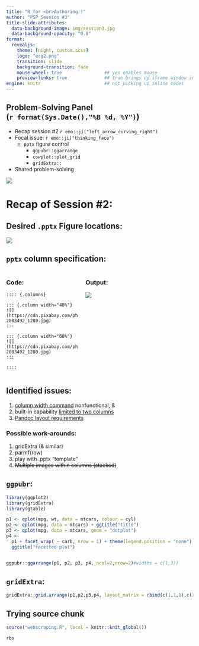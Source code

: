 ```yaml
---
title: "R for <br>Authoring!!"
author: "PSP Session #3"
title-slide-attributes: 
  data-background-image: img/session3.jpg
  data-background-opacity: "0.8"
format:
  revealjs:
    theme: [night, custom.scss]
    logo: "erg2.png"
    transition: slide
    background-transition: fade
    mouse-wheel: true                ## yes enables mouse
    preview-links: true              ## true brings up iframe window instead of "site"
engine: knitr                        ## not picking up inline codes
---
```


## Problem-Solving Panel <br>(`r format(Sys.Date(),"%B %d, %Y")`)

:::: {layout="[45,55]"}

::: {.first-column}

+   Recap session #2 `r emo::ji("left_arrow_curving_right")`
+   Focal issue: `r emo::ji("thinking_face")`
    + `pptx` figure control 
      + `ggpubr::ggarrange`
      + `cowplot::plot_grid`
      + `gridExtra::`
+   Shared problem-solving

:::

::: {.second-column}
![](img/title2.JPG)
:::

::::

# Recap of Session #2:

## Desired `.pptx` Figure locations:

![](img/desiredpptx.JPG)

## `pptx` column specification: 

::::{.columns}

::: {.column width="40%"}

### Code:
```
:::: {.columns}

::: {.column width="40%"}
![](https://cdn.pixabay.com/photo/2017/02/20/18/03/cat-2083492_1280.jpg)
:::

::: {.column width="60%"}
![](https://cdn.pixabay.com/photo/2017/02/20/18/03/cat-2083492_1280.jpg)
:::

::::
```
:::

::: {.column width="60%"}

### Output:

![](img/pptxkittens.png)
:::

:::::

## Identified issues:

1. [column width command](https://quarto.org/docs/presentations/powerpoint.html#multiple-columns) nonfunctional, & 
2. built-in capability [limited to two columns](https://quarto.org/docs/presentations/powerpoint.html)
3. [Pandoc layout requirements](https://www.meyerperin.com/using-quarto/#powerpoint-layout-rules)

::: {.fragment}
### Possible work-arounds:
:::

::: {.fragment}
1. gridExtra (& similar)
2. parmf(row) 
3. play with .pptx "template" 
4. ~~Multiple images within columns (stacked)~~
:::

## `ggpubr`:

```r
library(ggplot2)
library(gridExtra)
library(gtable)

p1 <- qplot(mpg, wt, data = mtcars, colour = cyl)
p2 <- qplot(mpg, data = mtcars) + ggtitle("title")
p3 <- qplot(mpg, data = mtcars, geom = "dotplot")
p4 <-
  p1 + facet_wrap( ~ carb, nrow = 1) + theme(legend.position = "none") +
  ggtitle("facetted plot")


ggpubr::ggarrange(p1, p2, p3, p4, ncol=2,nrow=2)#widths = c(1,3))

```

## `gridExtra`:

```r
gridExtra::grid.arrange(p1,p2,p3,p4, layout_matrix = rbind(c(1,1,1),c(2,3,4)))
```

## Trying source chunk

```r
source("webscraping.R", local = knitr::knit_global())

rbs

```